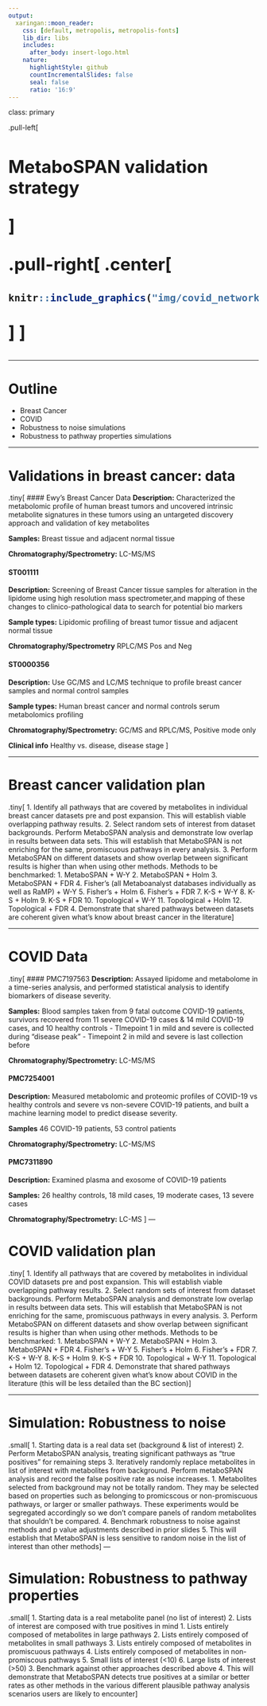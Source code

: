 ```yaml
---
output:
  xaringan::moon_reader:
    css: [default, metropolis, metropolis-fonts]
    lib_dir: libs
    includes:
      after_body: insert-logo.html
    nature:
      highlightStyle: github
      countIncrementalSlides: false
      seal: false
      ratio: '16:9'
---
```

class: primary

<style type="text/css">

p.caption {
  font-size: 0.6em;
}

.large { font-size: 200% }

.medium-large { font-size: 130% }

.small{ font-size: 70% }

.tiny{ font-size: 50% }

code.r{
  font-size: 20px;
}

.center-left {
  position:          relative;
  top:               50%;
  transform:         translateY(50%);
}
.center-right {
  position:          relative;
  top:               50%;
  transform:         translateY(10%);
}

.remark-slide-content {
  background-color: #FFFFFF;
  border-top: 80px solid #2b0a5e;
  font-size: 28px;
  font-weight: 300;
  line-height: 1.5;
  padding: .5em 1em .5em 1em
}

.inverse {
  background-color: #2b0a5e;
  text-shadow: none;
}

.right-column {
	color: #000000;
	width: 30%;
	height: 92%;
	float: right;
}

.left-column {
  width: 68%;
  float: left;
}

.remark-slide-number {
	display: none;
}

.remark-slide-content:after {
    content: "";
    position: absolute;
    bottom: 0px;
	left: 20px;
    height: 60px;
    width: 400px;
	font-size: 12px;
    background-repeat: no-repeat;
    background-size: contain;
	background-image: url("img/The-Ohio-State-University-Wexner-Medical-Center.png")
}

.aligncenter {
  text-align: center;
}

</style> 

.pull-left[
<h2 style=font-size:35px>MetaboSPAN validation strategy</style>

]

.pull-right[
.center[
```r
knitr::include_graphics("img/covid_network_example.png")
```
]
]


---

# Outline
- Breast Cancer
- COVID
- Robustness to noise simulations
- Robustness to pathway properties simulations

---

# Validations in breast cancer: data
.tiny[
#### Ewy's Breast Cancer Data
**Description:** Characterized the metabolomic profile of human breast
tumors and uncovered intrinsic metabolite signatures in these tumors
using an untargeted discovery approach and validation of key
metabolites

**Samples:** Breast tissue and adjacent normal tissue

**Chromatography/Spectrometry:** LC-MS/MS

#### ST001111
**Description:** Screening of Breast Cancer tissue samples for
alteration in the lipidome using high resolution mass spectrometer,and
mapping of these changes to clinico-pathological data to search for
potential bio markers

**Sample types:** Lipidomic profiling of breast tumor tissue and adjacent normal tissue

**Chromatography/Spectrometry** RPLC/MS Pos and Neg

#### ST0000356
**Description:** Use GC/MS and LC/MS technique to profile breast
cancer samples and normal control samples

**Sample types:** Human breast cancer and normal controls serum
metabolomics profiling

**Chromatography/Spectrometry:** GC/MS and RPLC/MS, Positive mode only

**Clinical info** Healthy vs. disease, disease stage
]

---

# Breast cancer validation plan
.tiny[
1. Identify all pathways that are covered by metabolites in individual
   breast cancer datasets pre and post expansion. This will establish
   viable overlapping pathway results.
2. Select random sets of interest from dataset backgrounds. Perform
   MetaboSPAN analysis and demonstrate low overlap in results between
   data sets. This will establish that MetaboSPAN is not enriching for
   the same, promiscuous pathways in every analysis.
3. Perform MetaboSPAN on different datasets and show overlap between
   significant results is higher than when using other
   methods. Methods to be benchmarked:
   1. MetaboSPAN + W-Y
   2. MetaboSPAN + Holm
   3. MetaboSPAN + FDR
   4. Fisher's (all Metaboanalyst databases individually as well as RaMP) + W-Y
   5. Fisher's + Holm
   6. Fisher's + FDR
   7. K-S + W-Y
   8. K-S + Holm
   9. K-S + FDR
   10. Topological + W-Y
   11. Topological + Holm
   12. Topological + FDR
4. Demonstrate that shared pathways between datasets are coherent
   given what's know about breast cancer in the literature
]

---

# COVID Data
.tiny[
#### PMC7197563
**Description:** Assayed lipidome and metabolome in a time-series
analysis, and performed statistical analysis to identify biomarkers of
disease severity.

**Samples:** Blood samples taken from 9 fatal outcome COVID-19 patients, survivors recovered from 11 severe COVID-19
cases & 14 mild COVID-19 cases, and 10 healthy controls
- TImepoint 1 in mild and severe is collected during "disease peak"
- Timepoint 2 in mild and severe is last collection before 

**Chromatography/Spectrometry:** LC-MS/MS

#### PMC7254001
**Description:** Measured metabolomic and proteomic profiles of
COVID-19 vs healthy controls and severe vs non-severe COVID-19
patients, and built a machine learning model to predict disease
severity.

**Samples** 46 COVID-19 patients, 53 control patients

**Chromatography/Spectrometry:** LC-MS/MS

#### PMC7311890 
**Description:** Examined plasma and exosome of COVID-19 patients

**Samples:** 26 healthy controls, 18 mild cases, 19 moderate cases, 13 severe cases

**Chromatography/Spectrometry:** LC-MS
]
---

# COVID validation plan
.tiny[
1. Identify all pathways that are covered by metabolites in individual
   COVID datasets pre and post expansion. This will establish
   viable overlapping pathway results.
2. Select random sets of interest from dataset backgrounds. Perform
   MetaboSPAN analysis and demonstrate low overlap in results between
   data sets. This will establish that MetaboSPAN is not enriching for
   the same, promiscuous pathways in every analysis.
3. Perform MetaboSPAN on different datasets and show overlap between
   significant results is higher than when using other
   methods. Methods to be benchmarked:
   1. MetaboSPAN + W-Y
   2. MetaboSPAN + Holm
   3. MetaboSPAN + FDR
   4. Fisher's + W-Y
   5. Fisher's + Holm
   6. Fisher's + FDR
   7. K-S + W-Y
   8. K-S + Holm
   9. K-S + FDR
   10. Topological + W-Y
   11. Topological + Holm
   12. Topological + FDR
4. Demonstrate that shared pathways between datasets are coherent
   given what's know about COVID in the literature (this will be less detailed than the BC section)
]

---

# Simulation: Robustness to noise
.small[
1. Starting data is a real data set (background & list of interest)
2. Perform MetaboSPAN analysis, treating significant pathways as "true
   positives" for remaining steps
3. Iteratively randomly replace metabolites in list of interest with
   metabolites from background. Perform metaboSPAN analysis and record
   the false positive rate as noise increases.
	   1. Metabolites selected from background may not be totally
          random. They may be selected based on properties such as
          belonging to promicscous or non-promiscuous pathways, or
          larger or smaller pathways. These experiments would be
          segregated accordingly so we don't compare panels of random
          metabolites that shouldn't be compared.
4. Benchmark robustness to noise against methods and p value
   adjustments described in prior slides
5. This will establish that MetaboSPAN is less sensitive to random
   noise in the list of interest than other methods
]
---

# Simulation: Robustness to pathway properties
.small[
1. Starting data is a real metabolite panel (no list of interest)
2. Lists of interest are composed with true positives in mind
   1. Lists entirely composed of metabolites in large pathways
   2. Lists entirely composed of metabolites in small pathways
   3. Lists entirely composed of metabolites in promiscuous pathways
   4. Lists entirely composed of metabolites in non-promiscous pathways
   5. Small lists of interest (<10)
   6. Large lists of interest (>50)
3. Benchmark against other approaches described above
4. This will demonstrate that MetaboSPAN detects true positives at a
   similar or better rates as other methods in the various different
   plausible pathway analysis scenarios users are likely to encounter
]
